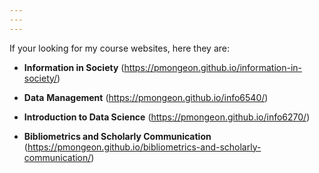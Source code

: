 ```yaml
---
---
---
```


If your looking for my course websites, here they are:

-   **Information in Society** (<https://pmongeon.github.io/information-in-society/>)

-   **Data** **Management** (<https://pmongeon.github.io/info6540/>)

-   **Introduction to Data Science** (<https://pmongeon.github.io/info6270/>)

-   **Bibliometrics and Scholarly Communication** (<https://pmongeon.github.io/bibliometrics-and-scholarly-communication/>)
